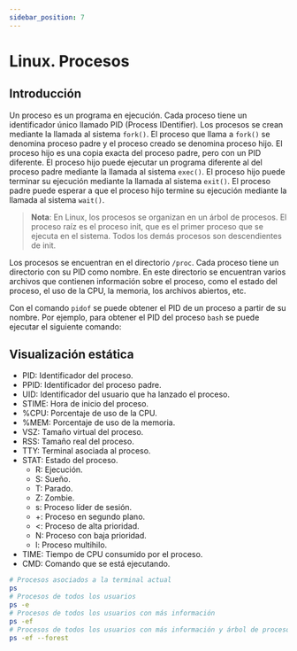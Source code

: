 ```yaml
---
sidebar_position: 7
---
```


# Linux. Procesos

## Introducción

Un proceso es un programa en ejecución. Cada proceso tiene un identificador único llamado PID (Process IDentifier). Los procesos se crean mediante la llamada al sistema `fork()`. El proceso que llama a `fork()` se denomina proceso padre y el proceso creado se denomina proceso hijo. El proceso hijo es una copia exacta del proceso padre, pero con un PID diferente. El proceso hijo puede ejecutar un programa diferente al del proceso padre mediante la llamada al sistema `exec()`. El proceso hijo puede terminar su ejecución mediante la llamada al sistema `exit()`. El proceso padre puede esperar a que el proceso hijo termine su ejecución mediante la llamada al sistema `wait()`.

> **Nota**: En Linux, los procesos se organizan en un árbol de procesos. El proceso raíz es el proceso init, que es el primer proceso que se ejecuta en el sistema. Todos los demás procesos son descendientes de init.

Los procesos se encuentran en el directorio `/proc`. Cada proceso tiene un directorio con su PID como nombre. En este directorio se encuentran varios archivos que contienen información sobre el proceso, como el estado del proceso, el uso de la CPU, la memoria, los archivos abiertos, etc.

Con el comando `pidof` se puede obtener el PID de un proceso a partir de su nombre. Por ejemplo, para obtener el PID del proceso `bash` se puede ejecutar el siguiente comando:

## Visualización estática

- PID: Identificador del proceso.
- PPID: Identificador del proceso padre.
- UID: Identificador del usuario que ha lanzado el proceso.
- STIME: Hora de inicio del proceso.
- %CPU: Porcentaje de uso de la CPU.
- %MEM: Porcentaje de uso de la memoria.
- VSZ: Tamaño virtual del proceso.
- RSS: Tamaño real del proceso.
- TTY: Terminal asociada al proceso.
- STAT: Estado del proceso.
    - R: Ejecución.
    - S: Sueño.
    - T: Parado.
    - Z: Zombie.
    - s: Proceso líder de sesión.
    - +: Proceso en segundo plano.
    - \<: Proceso de alta prioridad.
    - N: Proceso con baja prioridad.
    - l: Proceso multihilo.
- TIME: Tiempo de CPU consumido por el proceso.
- CMD: Comando que se está ejecutando.

```bash
# Procesos asociados a la terminal actual
ps
# Procesos de todos los usuarios
ps -e
# Procesos de todos los usuarios con más información
ps -ef
# Procesos de todos los usuarios con más información y árbol de procesos
ps -ef --forest


```